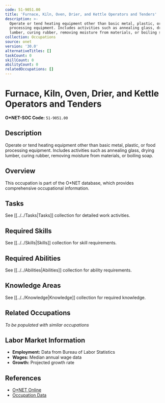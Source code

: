 ```yaml
---
code: 51-9051.00
title: 'Furnace, Kiln, Oven, Drier, and Kettle Operators and Tenders'
description: >-
  Operate or tend heating equipment other than basic metal, plastic, or food
  processing equipment. Includes activities such as annealing glass, drying
  lumber, curing rubber, removing moisture from materials, or boiling soap.
collection: Occupations
source: onet
version: '30.0'
alternativeTitles: []
taskCount: 0
skillCount: 0
abilityCount: 0
relatedOccupations: []
---
```

# Furnace, Kiln, Oven, Drier, and Kettle Operators and Tenders

**O*NET-SOC Code:** `51-9051.00`

## Description

Operate or tend heating equipment other than basic metal, plastic, or food processing equipment. Includes activities such as annealing glass, drying lumber, curing rubber, removing moisture from materials, or boiling soap.

## Overview

This occupation is part of the O*NET database, which provides comprehensive occupational information.

## Tasks

See [[../../Tasks|Tasks]] collection for detailed work activities.

## Required Skills

See [[../../Skills|Skills]] collection for skill requirements.

## Required Abilities

See [[../../Abilities|Abilities]] collection for ability requirements.

## Knowledge Areas

See [[../../Knowledge|Knowledge]] collection for required knowledge.

## Related Occupations

*To be populated with similar occupations*

## Labor Market Information

- **Employment:** Data from Bureau of Labor Statistics
- **Wages:** Median annual wage data
- **Growth:** Projected growth rate

## References

- [O*NET Online](https://www.onetonline.org/link/summary/51-9051.00)
- [Occupation Data](https://www.onetcenter.org/)

